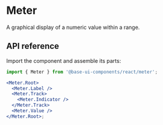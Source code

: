 # Meter

<Subtitle>A graphical display of a numeric value within a range.</Subtitle>
<Meta
  name="description"
  content="A high-quality, unstyled React meter component that provides a graphical display of a numeric value."
/>

<Demo path="./demos/hero" />

## API reference

Import the component and assemble its parts:

```jsx title="Anatomy"
import { Meter } from '@base-ui-components/react/meter';

<Meter.Root>
  <Meter.Label />
  <Meter.Track>
    <Meter.Indicator />
  </Meter.Track>
  <Meter.Value />
</Meter.Root>;
```

<Reference component="Meter" parts="Root, Track, Indicator, Value, Label" />
